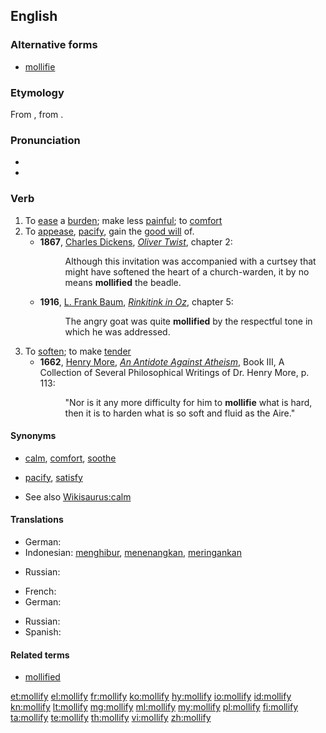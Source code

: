 {{was wotd|2006|June|19}}
==English==

===Alternative forms===
* [[mollifie]]

===Etymology===
From {{etyl|la|en}} {{m|la|molliō||soften, calm}}, from {{term|mollis||soft|lang=la}}.

===Pronunciation===
* {{IPA|/ˈmɑːlɪfaɪ/|lang=en}}
* {{audio|en-us-mollify.ogg|Audio (US)|lang=en}}

===Verb===
{{en-verb|mollif|ies}}

# To [[ease]] a [[burden]]; make less [[painful]]; to [[comfort]]
# To [[appease]], [[pacify]], gain the [[good will]] of.
#* '''1867''', [[w:Charles Dickens|Charles Dickens]], ''[[s:Oliver Twist|Oliver Twist]]'', chapter 2:
#*: Although this invitation was accompanied with a curtsey that might have softened the heart of a church-warden, it by no means '''mollified''' the beadle.
#* '''1916''', [[w:L. Frank Baum|L. Frank Baum]], ''[[s:Rinkitink in Oz|Rinkitink in Oz]]'', chapter 5:
#*: The angry goat was quite '''mollified''' by the respectful tone in which he was addressed.
# To [[soften]]; to make [[tender]]
#* '''1662''', [[w:Henry More|Henry More]], ''[[s:An Antidote Against Atheism|An Antidote Against Atheism]]'', Book III, A Collection of Several Philosophical Writings of Dr. Henry More, p. 113:
#*: "Nor is it any more difficulty for him to '''mollifie''' what is hard, then it is to harden what is so soft and fluid as the Aire."

====Synonyms====
* {{sense|to ease a burden}} [[calm]], [[comfort]], [[soothe]]
* {{sense|to appease}} [[pacify]], [[satisfy]]
* See also [[Wikisaurus:calm]]

====Translations====
{{trans-top|to ease a burden}}
* German: {{t|de|mildern}}
* Indonesian: [[hibur|menghibur]], [[tenang|menenangkan]], [[ringan|meringankan]]
{{trans-mid}}
* Russian: {{t+|ru|смягчать}}
{{trans-bottom}}

{{trans-top|to appease}}
* French: {{t+|fr|apaiser}}
* German: {{t+|de|beruhigen}}
{{trans-mid}}
* Russian: {{t+|ru|успокаивать}}
* Spanish: {{t+|es|apaciguar}}
{{trans-bottom}}

====Related terms====
* [[mollified]]

[[et:mollify]]
[[el:mollify]]
[[fr:mollify]]
[[ko:mollify]]
[[hy:mollify]]
[[io:mollify]]
[[id:mollify]]
[[kn:mollify]]
[[lt:mollify]]
[[mg:mollify]]
[[ml:mollify]]
[[my:mollify]]
[[pl:mollify]]
[[fi:mollify]]
[[ta:mollify]]
[[te:mollify]]
[[th:mollify]]
[[vi:mollify]]
[[zh:mollify]]